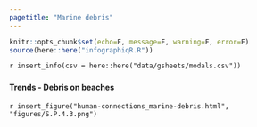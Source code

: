 ```yaml
---
pagetitle: "Marine debris"
---
```


```r
knitr::opts_chunk$set(echo=F, message=F, warning=F, error=F)
source(here::here("infographiqR.R"))
```

`r insert_info(csv = here::here("data/gsheets/modals.csv"))`


### {.tabset}

#### Trends - Debris on beaches

`r insert_figure("human-connections_marine-debris.html", "figures/S.P.4.3.png")`
